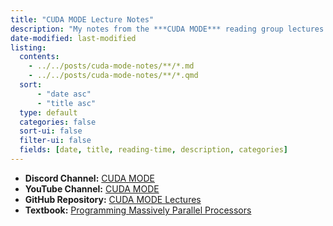 ```yaml
---
title: "CUDA MODE Lecture Notes"
description: "My notes from the ***CUDA MODE*** reading group lectures run by **Andreas Kopf** and **Mark Saroufim**."
date-modified: last-modified
listing:
  contents: 
    - ../../posts/cuda-mode-notes/**/*.md
    - ../../posts/cuda-mode-notes/**/*.qmd
  sort: 
      - "date asc"
      - "title asc"
  type: default
  categories: false
  sort-ui: false
  filter-ui: false
  fields: [date, title, reading-time, description, categories]
---
```


::: {.callout-note title="Resource Links:"}

* **Discord Channel:** [CUDA MODE](https://discord.gg/cudamode)
* **YouTube Channel:** [CUDA MODE](https://www.youtube.com/@CUDAMODE)
* **GitHub Repository:** [CUDA MODE Lectures](https://github.com/cuda-mode/lectures/tree/main/)
* **Textbook:** [Programming Massively Parallel Processors](https://www.amazon.com/Programming-Massively-Parallel-Processors-Hands/dp/0323912311/)

:::